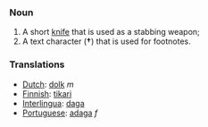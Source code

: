 ===Noun===
#A short [[knife]] that is used as a stabbing weapon;
#A text character ('''&dagger;''') that is used for footnotes.

===Translations===
*[[Dutch]]: [[dolk]] ''m''
*[[Finnish]]: [[tikari]]
*[[Interlingua]]: [[daga]]
*[[Portuguese]]: [[adaga]] ''f''